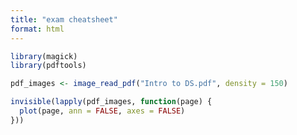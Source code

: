 ```yaml
---
title: "exam cheatsheet"
format: html
---
```

```r
library(magick)
library(pdftools)

pdf_images <- image_read_pdf("Intro to DS.pdf", density = 150)  

invisible(lapply(pdf_images, function(page) {
  plot(page, ann = FALSE, axes = FALSE)  
}))
```
